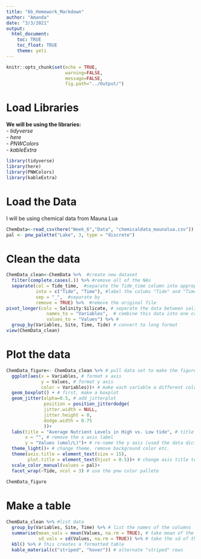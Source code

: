 ```yaml
---
title: "6b_Homework_Markdown"
author: "Amanda"
date: "3/3/2021"
output:
  html_document:
    toc: TRUE
    toc_float: TRUE
    theme: yeti
---
```


```r
knitr::opts_chunk$set(echo = TRUE, 
                      warning=FALSE,
                      message=FALSE, 
                      fig.path="../Output/")
```

# Load Libraries 
**We will be using the libraries:**  
- _tidyverse_   
- _here_    
- _PNWColors_    
- _kableExtra_  
```r
library(tidyverse)
library(here)
library(PNWColors)
library(kableExtra)
```

# Load the Data 
I will be using chemical data from Mauna Lua
```r
ChemData<-read_csv(here("Week_6","Data", "chemicaldata_maunalua.csv"))
pal <- pnw_palette("Lake", 3, type = "discrete")
```

# Clean the data
```r
ChemData_clean<-ChemData %>%  #create new dataset 
  filter(complete.cases(.)) %>% #remove all of the NAs
  separate(col = Tide_time,  #separate the Tide_time column into appropriate columns for analysis 
           into = c("Tide", "Time"), #label the colums "Tide" and "Time"
           sep = "_",  #separate by _
           remove = TRUE) %>%  #remove the original file 
pivot_longer(cols = Salinity:Silicate, # separate the data between salinity and silicates
               names_to = "Variables",  # combine this data into one column called variables
               values_to = "Values") %>% #  
  group_by(Variables, Site, Time, Tide) # convert to long format 
view(ChemData_clean)
```

# Plot the data 
```r
ChemData_figure<- ChemData_clean %>% # pull data set to make the figure 
  ggplot(aes(x = Variables, # format x axis
             y = Values, # format y axis
             color = Variables))+ # make each variable a different color
  geom_boxplot() + # first, make a boxplot
  geom_jitter(alpha=0.5, # add jitterplot 
              position = position_jitterdodge( 
              jitter.width = NULL, 
              jitter.height = 0, 
              dodge.width = 0.75
              ))+
  labs(title = "Average Nutrient Levels in High vs. Low tide", # title your plot
       x = "", # remove the x axis label
       y = "Values (umol/L)")+ # re-name the y axis (used the data dictionary to find the units)
  theme_light()+ # change theme, remove background color etc.
  theme(axis.title = element_text(size = 15),
        plot.title = element_text(hjust = 0.5))+ # change axis title text size 
  scale_color_manual(values = pal)+
  facet_wrap(~Tide, ncol = 3) # use the pnw color pallete 
  
ChemData_figure
```

# Make a table 
```r
ChemData_clean %>% #list data 
  group_by(Variables, Site, Time) %>% # list the names of the columns
  summarise(mean_vals = mean(Values, na.rm = TRUE), # take mean of the values
            sd_vals = sd(Values, na.rm = TRUE)) %>% # take the sd of the values
  kbl() %>% # this creates a formatted table 
  kable_material(c("striped", "hover")) # alternate "striped" rows
```
